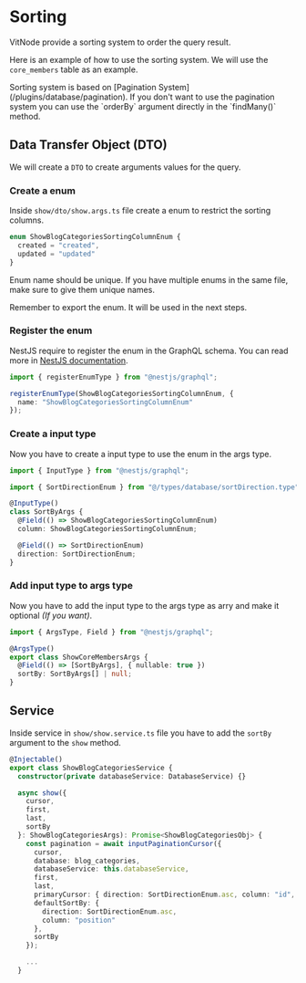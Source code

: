 
# Sorting

VitNode provide a sorting system to order the query result.

Here is an example of how to use the sorting system. We will use the `core_members` table as an example.

<Callout type="warning" emoji="⚠️">
  Sorting system is based on [Pagination System](/plugins/database/pagination).
  If you don't want to use the pagination system you can use the `orderBy`
  argument directly in the `findMany()` method.
</Callout>

## Data Transfer Object (DTO)

We will create a `DTO` to create arguments values for the query.

<Steps>

### Create a enum

Inside `show/dto/show.args.ts` file create a enum to restrict the sorting columns.

```ts
enum ShowBlogCategoriesSortingColumnEnum {
  created = "created",
  updated = "updated"
}
```

<Callout type="warning" emoji="⚠️">
  Enum name should be unique. If you have multiple enums in the same file, make sure to give them unique names.

Remember to export the enum. It will be used in the next steps.

</Callout>

### Register the enum

NestJS require to register the enum in the GraphQL schema. You can read more in [NestJS documentation](https://docs.nestjs.com/graphql/unions-and-enums).

```ts
import { registerEnumType } from "@nestjs/graphql";

registerEnumType(ShowBlogCategoriesSortingColumnEnum, {
  name: "ShowBlogCategoriesSortingColumnEnum"
});
```

### Create a input type

Now you have to create a input type to use the enum in the args type.

```ts
import { InputType } from "@nestjs/graphql";

import { SortDirectionEnum } from "@/types/database/sortDirection.type";

@InputType()
class SortByArgs {
  @Field(() => ShowBlogCategoriesSortingColumnEnum)
  column: ShowBlogCategoriesSortingColumnEnum;

  @Field(() => SortDirectionEnum)
  direction: SortDirectionEnum;
}
```

### Add input type to args type

Now you have to add the input type to the args type as arry and make it optional _(If you want)_.

```ts
import { ArgsType, Field } from "@nestjs/graphql";

@ArgsType()
export class ShowCoreMembersArgs {
  @Field(() => [SortByArgs], { nullable: true })
  sortBy: SortByArgs[] | null;
}
```

</Steps>

## Service

Inside service in `show/show.service.ts` file you have to add the `sortBy` argument to the `show` method.

```ts {9, 22}
@Injectable()
export class ShowBlogCategoriesService {
  constructor(private databaseService: DatabaseService) {}

  async show({
    cursor,
    first,
    last,
    sortBy
  }: ShowBlogCategoriesArgs): Promise<ShowBlogCategoriesObj> {
    const pagination = await inputPaginationCursor({
      cursor,
      database: blog_categories,
      databaseService: this.databaseService,
      first,
      last,
      primaryCursor: { direction: SortDirectionEnum.asc, column: "id", schema: blog_categories.id },
      defaultSortBy: {
        direction: SortDirectionEnum.asc,
        column: "position"
      },
      sortBy
    });

    ...
  }
```
